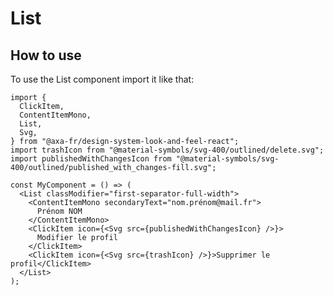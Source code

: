 
<Meta of={ListStories} name="List" />

# List

## How to use

To use the List component import it like that:

```tsx title="test.js"
import {
  ClickItem,
  ContentItemMono,
  List,
  Svg,
} from "@axa-fr/design-system-look-and-feel-react";
import trashIcon from "@material-symbols/svg-400/outlined/delete.svg";
import publishedWithChangesIcon from "@material-symbols/svg-400/outlined/published_with_changes-fill.svg";

const MyComponent = () => (
  <List classModifier="first-separator-full-width">
    <ContentItemMono secondaryText="nom.prénom@mail.fr">
      Prénom NOM
    </ContentItemMono>
    <ClickItem icon={<Svg src={publishedWithChangesIcon} />}>
      Modifier le profil
    </ClickItem>
    <ClickItem icon={<Svg src={trashIcon} />}>Supprimer le profil</ClickItem>
  </List>
);
```

<Canvas of={ListStories.Default} />
<Controls of={ListStories.Default} />
